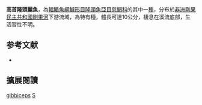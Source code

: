 {{Speciesbox
| name = 高首隆頭麗魚
| status = LC
| status_system = IUCN3.1
| image = 
| image_width = 240px
| genus = Steatocranus
| species = gibbiceps
| authority = [[Boulenger|Boulenger]], 1899
| synonyms = 
}}

'''高首隆頭麗魚'''，為[[輻鰭魚綱|輻鰭魚綱]][[鱸形目|鱸形目]][[隆頭魚亞目|隆頭魚亞目]][[慈鯛科|慈鯛科]]的其中一[[種|種]]，分布於[[非洲|非洲]][[剛果民主共和國|剛果民主共和國]][[剛果河|剛果河]]下游流域，為特有種，體長可達10公分，棲息在溪流底部，生活習性不明。
==参考文献==
*{{FishBase_species|genus=Steatocranus|species=gibbiceps|year=2013|month=5}}

== 擴展閱讀 ==
{{refbegin}}
{{wikispecies-inline|Steatocranus gibbiceps|高首隆頭麗魚}}
{{refend}}
{{Taxonbar|from=Q3759274}}

[[Category:隆頭麗魚屬|gibbiceps]]
[[Category:1899年描述的鱼类|S]]


{{鱸形目小作品}}